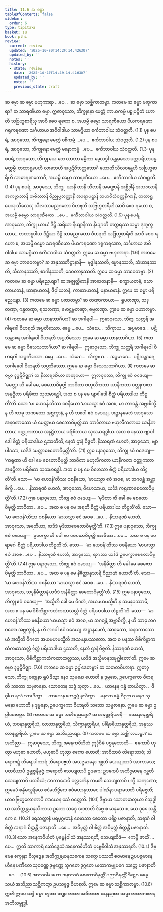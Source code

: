 ```yaml
---
title: 11.6 ဆ ဓမ္မာ
tableOfContents: false
sidebar:
  order: 6
type: tipitaka
basket: su
book: pthi
review:
  current: review
  updated: '2025-10-20T14:29:14.426307'
  updated_by: ''
  notes: ''
  history:
  - state: review
    date: '2025-10-20T14:29:14.426307'
    updated_by: ''
    notes: ''
    previous_state: draft
---
```



<DynamicBreadcrumb />


<ReviewStatus review={frontmatter.review} showDetails={true} />

<HypothesisAnnotation frontmatter={frontmatter} />

<Paragraph number="1207" type="center" book="pthi">
<Emphasis>ဆ ဓမ္မာ</Emphasis>
</Paragraph>

<Division number="356" book="pthi" e="ch" v="8" p="236">

<Paragraph number="1208" book="pthi">
ဆ ဓမ္မာ ဗဟုကာရာ …ပေ…  ဆ ဓမ္မာ သစ္ဆိကာတဗ္ဗာ.
</Paragraph>

<Paragraph number="1209" book="pthi">
ကတမေ ဆ ဓမ္မာ <Emphasis>ဗဟုကာရာ?</Emphasis> ဆ သာရဏီယာ ဓမ္မာ. ဣဓာဝုသော, ဘိက္ခုနော မေတ္တံ ကာယကမ္မံ ပစ္စုပဋ္ဌိတံ ဟောတိ သဗြဟ္မစာရီသု အာဝိ စေဝ ရဟော စ, အယမ္ပိ ဓမ္မော သာရဏီယော ပိယကရဏော ဂရုကရဏော သင်္ဂဟာယ အဝိဝါဒါယ သာမဂ္ဂိယာ ဧကီဘာဝါယ သံဝတ္တတိ. (1.1)
</Paragraph>

<Paragraph number="1210" book="pthi">
ပုန စပရံ, အာဝုသော, ဘိက္ခုနော မေတ္တံ ဝစီကမ္မံ …ပေ…  ဧကီဘာဝါယ သံဝတ္တတိ. (1.2)
</Paragraph>

<Paragraph number="1211" book="pthi">
ပုန စပရံ, အာဝုသော, ဘိက္ခုနော မေတ္တံ မနောကမ္မံ …ပေ…  ဧကီဘာဝါယ သံဝတ္တတိ. (1.3)
</Paragraph>

<Paragraph number="1212" book="pthi">
ပုန စပရံ, အာဝုသော, ဘိက္ခု ယေ တေ လာဘာ ဓမ္မိကာ ဓမ္မလဒ္ဓါ အန္တမသော ပတ္တပရိယာပန္နမတ္တမ္ပိ, တထာရူပေဟိ လာဘေဟိ အပ္ပဋိဝိဘတ္တဘောဂီ ဟောတိ သီလဝန္တေဟိ သဗြဟ္မစာရီဟိ သာဓာရဏဘောဂီ, အယမ္ပိ ဓမ္မော သာရဏီယော …ပေ…  ဧကီဘာဝါယ သံဝတ္တတိ. (1.4)
</Paragraph>

<Paragraph number="1213" book="pthi">
ပုန စပရံ, အာဝုသော, ဘိက္ခု, ယာနိ တာနိ သီလာနိ အခဏ္ဍာနိ အစ္ဆိဒ္ဒါနိ အသဗလာနိ အကမ္မာသာနိ ဘုဇိဿာနိ ဝိညုပ္ပသတ္ထာနိ အပရာမဋ္ဌာနိ သမာဓိသံဝတ္တနိကာနိ, တထာရူပေသု သီလေသု သီလသာမညဂတော ဝိဟရတိ သဗြဟ္မစာရီဟိ အာဝိ စေဝ ရဟော စ, အယမ္ပိ ဓမ္မော သာရဏီယော …ပေ…  ဧကီဘာဝါယ သံဝတ္တတိ. (1.5)
</Paragraph>

<Paragraph number="1214" book="pthi">
ပုန စပရံ, အာဝုသော, ဘိက္ခု ယာယံ ဒိဋ္ဌိ အရိယာ နိယျာနိကာ နိယျာတိ တက္ကရဿ သမ္မာ ဒုက္ခက္ခယာယ, တထာရူပါယ ဒိဋ္ဌိယာ ဒိဋ္ဌိ သာမညဂတော ဝိဟရတိ သဗြဟ္မစာရီဟိ အာဝိ စေဝ ရဟော စ, အယမ္ပိ ဓမ္မော သာရဏီယော ပိယကရဏော ဂရုကရဏော, သင်္ဂဟာယ အဝိဝါဒါယ သာမဂ္ဂိယာ ဧကီဘာဝါယ သံဝတ္တတိ. ဣမေ ဆ ဓမ္မာ ဗဟုကာရာ. (1.6)
</Paragraph>

<Paragraph number="1215" book="pthi">
ကတမေ ဆ ဓမ္မာ <Emphasis>ဘာဝေတဗ္ဗာ?</Emphasis> ဆ အနုဿတိဋ္ဌာနာနိ—  ဗုဒ္ဓါနုဿတိ, ဓမ္မာနုဿတိ, သံဃာနုဿတိ, သီလာနုဿတိ, စာဂါနုဿတိ, ဒေဝတာနုဿတိ. ဣမေ ဆ ဓမ္မာ ဘာဝေတဗ္ဗာ. (2)
</Paragraph>

<Paragraph number="1216" book="pthi">
ကတမေ ဆ ဓမ္မာ <Emphasis>ပရိညေယျာ?</Emphasis> ဆ အဇ္ဈတ္တိကာနိ အာယတနာနိ—  စက္ခာယတနံ, သောတာယတနံ, ဃာနာယတနံ, ဇိဝှါယတနံ, ကာယာယတနံ, မနာယတနံ. ဣမေ ဆ ဓမ္မာ ပရိညေယျာ. (3)
</Paragraph>

<Paragraph number="1217" book="pthi">
ကတမေ ဆ ဓမ္မာ <Emphasis>ပဟာတဗ္ဗာ?</Emphasis> ဆ တဏှာကာယာ—  ရူပတဏှာ, သဒ္ဒတဏှာ, ဂန္ဓတဏှာ, ရသတဏှာ, ဖောဋ္ဌဗ္ဗတဏှာ, ဓမ္မတဏှာ. ဣမေ ဆ ဓမ္မာ ပဟာတဗ္ဗာ. (4)
</Paragraph>

<Paragraph number="1218" book="pthi">
ကတမေ ဆ ဓမ္မာ <Emphasis>ဟာနဘာဂိယာ?</Emphasis> ဆ အဂါရဝါ—  ဣဓာဝုသော, ဘိက္ခု သတ္ထရိ အဂါရဝေါ ဝိဟရတိ အပ္ပတိဿော. ဓမ္မေ …ပေ…  သံဃေ…  သိက္ခာယ…  အပ္ပမာဒေ…  ပဋိသန္ထာရေ အဂါရဝေါ ဝိဟရတိ အပ္ပတိဿော. ဣမေ ဆ ဓမ္မာ ဟာနဘာဂိယာ. (5)
</Paragraph>

<Paragraph number="1219" book="pthi">
ကတမေ ဆ ဓမ္မာ <Emphasis>ဝိသေသဘာဂိယာ?</Emphasis> ဆ ဂါရဝါ—  ဣဓာဝုသော, ဘိက္ခု သတ္ထရိ သဂါရဝေါ ဝိဟရတိ သပ္ပတိဿော. ဓမ္မေ …ပေ…  သံဃေ…  သိက္ခာယ…  အပ္ပမာဒေ…  ပဋိသန္ထာရေ သဂါရဝေါ ဝိဟရတိ သပ္ပတိဿော. ဣမေ ဆ ဓမ္မာ ဝိသေသဘာဂိယာ. (6)
</Paragraph>

<Paragraph number="1220" book="pthi">
ကတမေ ဆ ဓမ္မာ <Emphasis>ဒုပ္ပဋိဝိဇ္ဈာ?</Emphasis> ဆ နိဿရဏိယာ ဓာတုယော—  ဣဓာဝုသော, ဘိက္ခု ဧဝံ ဝဒေယျ—  ‘မေတ္တာ ဟိ ခေါ မေ, စေတောဝိမုတ္တိ ဘာဝိတာ ဗဟုလီကတာ ယာနီကတာ ဝတ္ထုကတာ အနုဋ္ဌိတာ ပရိစိတာ သုသမာရဒ္ဓါ, အထ စ ပန မေ ဗျာပါဒေါ စိတ္တံ ပရိယာဒါယ တိဋ္ဌတီ’တိ. သော ‘မာ ဟေဝန်’တိဿ ဝစနီယော ‘မာယသ္မာ ဧဝံ အဝစ, မာ ဘဂဝန္တံ အဗ္ဘာစိက္ခိ. န ဟိ သာဓု ဘဂဝတော အဗ္ဘက္ခာနံ, န ဟိ ဘဂဝါ ဧဝံ ဝဒေယျ. အဋ္ဌာနမေတံ အာဝုသော အနဝကာသော ယံ မေတ္တာယ စေတောဝိမုတ္တိယာ ဘာဝိတာယ ဗဟုလီကတာယ ယာနီကတာယ ဝတ္ထုကတာယ အနုဋ္ဌိတာယ ပရိစိတာယ သုသမာရဒ္ဓါယ. အထ စ ပနဿ ဗျာပါဒေါ စိတ္တံ ပရိယာဒါယ ဌဿတီတိ, နေတံ ဌာနံ ဝိဇ္ဇတိ. နိဿရဏံ ဟေတံ, အာဝုသော, ဗျာပါဒဿ, ယဒိဒံ မေတ္တာစေတောဝိမုတ္တီ’တိ. (7.1)
</Paragraph>

<Paragraph number="1221" book="pthi">
ဣဓ ပနာဝုသော, ဘိက္ခု ဧဝံ ဝဒေယျ—  ‘ကရုဏာ ဟိ ခေါ မေ စေတောဝိမုတ္တိ ဘာဝိတာ ဗဟုလီကတာ ယာနီကတာ ဝတ္ထုကတာ အနုဋ္ဌိတာ ပရိစိတာ သုသမာရဒ္ဓါ. အထ စ ပန မေ ဝိဟေသာ စိတ္တံ ပရိယာဒါယ တိဋ္ဌတီ’တိ. သော—  ‘မာ ဟေဝန်’တိဿ ဝစနီယော, ‘မာယသ္မာ ဧဝံ အဝစ, မာ ဘဂဝန္တံ အဗ္ဘာစိက္ခိ …ပေ…  နိဿရဏံ ဟေတံ, အာဝုသော, ဝိဟေသာယ, ယဒိဒံ ကရုဏာစေတောဝိမုတ္တီ’တိ. (7.2)
</Paragraph>

<Paragraph number="1222" book="pthi">
ဣဓ ပနာဝုသော, ဘိက္ခု ဧဝံ ဝဒေယျ—  ‘မုဒိတာ ဟိ ခေါ မေ စေတောဝိမုတ္တိ ဘာဝိတာ …ပေ…  အထ စ ပန မေ အရတိ စိတ္တံ ပရိယာဒါယ တိဋ္ဌတီ’တိ. သော—  ‘မာ ဟေဝန်’တိဿ ဝစနီယော ‘မာယသ္မာ ဧဝံ အဝစ …ပေ…  နိဿရဏံ ဟေတံ, အာဝုသော, အရတိယာ, ယဒိဒံ မုဒိတာစေတောဝိမုတ္တီ’တိ. (7.3)
</Paragraph>

<Paragraph number="1223" book="pthi">
ဣဓ ပနာဝုသော, ဘိက္ခု ဧဝံ ဝဒေယျ—  ‘ဥပေက္ခာ ဟိ ခေါ မေ စေတောဝိမုတ္တိ ဘာဝိတာ …ပေ…  အထ စ ပန မေ ရာဂေါ စိတ္တံ ပရိယာဒါယ တိဋ္ဌတီ’တိ. သော—  ‘မာ ဟေဝန်’တိဿ ဝစနီယော ‘မာယသ္မာ ဧဝံ အဝစ …ပေ…  နိဿရဏံ ဟေတံ, အာဝုသော, ရာဂဿ ယဒိဒံ ဥပေက္ခာစေတောဝိမုတ္တီ’တိ. (7.4)
</Paragraph>

<Paragraph number="1224" book="pthi">
ဣဓ ပနာဝုသော, ဘိက္ခု ဧဝံ ဝဒေယျ—  ‘အနိမိတ္တာ ဟိ ခေါ မေ စေတောဝိမုတ္တိ ဘာဝိတာ …ပေ…  အထ စ ပန မေ နိမိတ္တာနုသာရိ ဝိညာဏံ ဟောတီ’တိ. သော—  ‘မာ ဟေဝန်’တိဿ ဝစနီယော ‘မာယသ္မာ ဧဝံ အဝစ …ပေ…  နိဿရဏံ ဟေတံ, အာဝုသော, သဗ္ဗနိမိတ္တာနံ ယဒိဒံ အနိမိတ္တာ စေတောဝိမုတ္တီ’တိ. (7.5)
</Paragraph>

<Paragraph number="1225" book="pthi">
ဣဓ ပနာဝုသော, ဘိက္ခု ဧဝံ ဝဒေယျ—  ‘အသ္မီတိ ခေါ မေ ဝိဂတံ, အယမဟမသ္မီတိ န သမနုပဿာမိ, အထ စ ပန မေ ဝိစိကိစ္ဆာကထံကထာသလ္လံ စိတ္တံ ပရိယာဒါယ တိဋ္ဌတီ’တိ. သော—  ‘မာ ဟေဝန်’တိဿ ဝစနီယော ‘မာယသ္မာ ဧဝံ အဝစ, မာ ဘဂဝန္တံ အဗ္ဘာစိက္ခိ, န ဟိ သာဓု ဘဂဝတော အဗ္ဘက္ခာနံ, န ဟိ ဘဂဝါ ဧဝံ ဝဒေယျ. အဋ္ဌာနမေတံ, အာဝုသော, အနဝကာသော ယံ အသ္မီတိ ဝိဂတေ အယမဟမသ္မီတိ အသမနုပဿတော. အထ စ ပနဿ ဝိစိကိစ္ဆာကထံကထာသလ္လံ စိတ္တံ ပရိယာဒါယ ဌဿတိ, နေတံ ဌာနံ ဝိဇ္ဇတိ. နိဿရဏံ ဟေတံ, အာဝုသော, ဝိစိကိစ္ဆာကထံကထာသလ္လဿ, ယဒိဒံ အသ္မိမာနသမုဂ္ဃါတော’တိ. ဣမေ ဆ ဓမ္မာ ဒုပ္ပဋိဝိဇ္ဈာ. (7.6)
</Paragraph>

<Paragraph number="1226" book="pthi">
ကတမေ ဆ ဓမ္မာ <Emphasis>ဥပ္ပါဒေတဗ္ဗာ?</Emphasis> ဆ သတတဝိဟာရာ. ဣဓာဝုသော, ဘိက္ခု စက္ခုနာ ရူပံ ဒိသွာ နေဝ သုမနော ဟောတိ န ဒုမ္မနော, ဥပေက္ခကော ဝိဟရတိ သတော သမ္ပဇာနော. သောတေန သဒ္ဒံ သုတွာ …ပေ…  ဃာနေန ဂန္ဓံ ဃာယိတွာ…  ဇိဝှါယ ရသံ သာယိတွာ…  ကာယေန ဖောဋ္ဌဗ္ဗံ ဖုသိတွာ…  မနသာ ဓမ္မံ ဝိညာယ နေဝ သုမနော ဟောတိ န ဒုမ္မနော, ဥပေက္ခကော ဝိဟရတိ သတော သမ္ပဇာနော. ဣမေ ဆ ဓမ္မာ ဥပ္ပါဒေတဗ္ဗာ. (8)
</Paragraph>

<Paragraph number="1227" book="pthi">
ကတမေ ဆ ဓမ္မာ <Emphasis>အဘိညေယျာ?</Emphasis> ဆ အနုတ္တရိယာနိ—  ဒဿနာနုတ္တရိယံ, သဝနာနုတ္တရိယံ, လာဘာနုတ္တရိယံ, သိက္ခာနုတ္တရိယံ, ပါရိစရိယာနုတ္တရိယံ, အနုဿတာနုတ္တရိယံ. ဣမေ ဆ ဓမ္မာ အဘိညေယျာ. (9)
</Paragraph>

<Paragraph number="1228" book="pthi">
ကတမေ ဆ ဓမ္မာ <Emphasis>သစ္ဆိကာတဗ္ဗာ?</Emphasis> ဆ အဘိညာ—  ဣဓာဝုသော, ဘိက္ခု အနေကဝိဟိတံ ဣဒ္ဓိဝိဓံ ပစ္စနုဘောတိ—  ဧကောပိ ဟုတွာ ဗဟုဓာ ဟောတိ, ဗဟုဓာပိ ဟုတွာ ဧကော ဟောတိ; အာဝိဘာဝံ တိရောဘာဝံ; တိရောကုဋ္ဋံ တိရောပါကာရံ တိရောပဗ္ဗတံ အသဇ္ဇမာနော ဂစ္ဆတိ သေယျထာပိ အာကာသေ; ပထဝိယာပိ ဥမ္မုဇ္ဇနိမုဇ္ဇံ ကရောတိ သေယျထာပိ ဥဒကေ; ဥဒကေပိ အဘိဇ္ဇမာနေ ဂစ္ဆတိ သေယျထာပိ ပထဝိယံ; အာကာသေပိ ပလ္လင်္ကေန ကမတိ သေယျထာပိ ပက္ခီ သကုဏော; ဣမေပိ စန္ဒိမသူရိယေ ဧဝံမဟိဒ္ဓိကေ ဧဝံမဟာနုဘာဝေ ပါဏိနာ ပရာမသတိ ပရိမဇ္ဇတိ; ယာဝ ဗြဟ္မလောကာပိ ကာယေန ဝသံ ဝတ္တေတိ. (10.1)
</Paragraph>

<Paragraph number="1229" book="pthi">
ဒိဗ္ဗာယ သောတဓာတုယာ ဝိသုဒ္ဓါယ အတိက္ကန္တမာနုသိကာယ ဥဘော သဒ္ဒေ သုဏာတိ ဒိဗ္ဗေ စ မာနုသေ စ, ယေ ဒူရေ သန္တိကေ စ. (10.2)
</Paragraph>

<Paragraph number="1230" book="pthi">
ပရသတ္တာနံ ပရပုဂ္ဂလာနံ စေတသာ စေတော ပရိစ္စ ပဇာနာတိ, သရာဂံ ဝါ စိတ္တံ သရာဂံ စိတ္တန္တိ ပဇာနာတိ …ပေ…  အဝိမုတ္တံ ဝါ စိတ္တံ အဝိမုတ္တံ စိတ္တန္တိ ပဇာနာတိ. (10.3)
</Paragraph>

<Paragraph number="1231" book="pthi">
သော အနေကဝိဟိတံ ပုဗ္ဗေနိဝါသံ အနုဿရတိ, သေယျထိဒံ—  ဧကမ္ပိ ဇာတိံ …ပေ…  ဣတိ သာကာရံ သော်ဒ္ဒေသံ အနေကဝိဟိတံ ပုဗ္ဗေနိဝါသံ အနုဿရတိ. (10.4)
</Paragraph>

<Paragraph number="1232" book="pthi">
ဒိဗ္ဗေန စက္ခုနာ ဝိသုဒ္ဓေန အတိက္ကန္တမာနုသကေန သတ္တေ ပဿတိ စဝမာနေ ဥပပဇ္ဇမာနေ ဟီနေ ပဏီတေ သုဝဏ္ဏေ ဒုဗ္ဗဏ္ဏေ သုဂတေ ဒုဂ္ဂတေ ယထာကမ္မူပဂေ သတ္တေ ပဇာနာတိ …ပေ…  (10.5)
</Paragraph>

<Paragraph number="1233" book="pthi">
အာသဝါနံ ခယာ အနာသဝံ စေတောဝိမုတ္တိံ ပညာဝိမုတ္တိံ ဒိဋ္ဌေဝ ဓမ္မေ သယံ အဘိညာ သစ္ဆိကတွာ ဥပသမ္ပဇ္ဇ ဝိဟရတိ. ဣမေ ဆ ဓမ္မာ သစ္ဆိကာတဗ္ဗာ. (10.6)
</Paragraph>

<Paragraph number="1234" book="pthi">
ဣတိ ဣမေ သဋ္ဌိ ဓမ္မာ ဘူတာ တစ္ဆာ တထာ အဝိတထာ အနညထာ သမ္မာ တထာဂတေန အဘိသမ္ဗုဒ္ဓါ.
</Paragraph>
</Division>